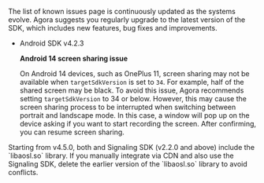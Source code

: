 <PlatformWrapper platform="android">

The list of known issues page is continuously updated as the systems evolve. Agora suggests you regularly upgrade to the latest version of the SDK, which includes new features, bug fixes and improvements.

- Android SDK v4.2.3

    **Android 14 screen sharing issue**

    On Android 14 devices, such as OnePlus 11, screen sharing may not be available when `targetSdkVersion` is set to `34`. For example, half of the shared screen may be black. To avoid this issue, Agora recommends setting `targetSdkVersion` to 34 or below. However, this may cause the screen sharing process to be interrupted when switching between portrait and landscape mode. In this case, a window will pop up on the device asking if you want to start recording the screen. After confirming, you can resume screen sharing.

<Admonition type="caution" title="Note">
Starting from v4.5.0, both <Vpd k="SDK" /> and Signaling SDK (v2.2.0 and above) include the `libaosl.so` library. If you manually integrate <Vpd k="SDK" /> via CDN and also use the Signaling SDK, delete the earlier version of the `libaosl.so` library to avoid conflicts. 
</Admonition>

</PlatformWrapper>

